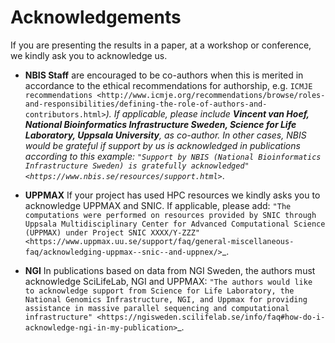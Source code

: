 # Acknowledgements

If you are presenting the results in a paper, at a workshop or conference, we kindly ask you to acknowledge us.

- **NBIS Staff** are encouraged to be co-authors when this is merited in accordance to the ethical recommendations for authorship, e.g. `ICMJE recommendations <http://www.icmje.org/recommendations/browse/roles-and-responsibilities/defining-the-role-of-authors-and-contributors.html>`_). If applicable, please include **Vincent van Hoef, National Bioinformatics Infrastructure Sweden, Science for Life Laboratory, Uppsala University**, as co-author. In other cases, NBIS would be grateful if support by us is acknowledged in publications according to this example: `"Support by NBIS (National Bioinformatics Infrastructure Sweden) is gratefully acknowledged"	<https://www.nbis.se/resources/support.html>`_.

- **UPPMAX** If your project has used HPC resources we kindly asks you to acknowledge UPPMAX and SNIC. If applicable, please add: `"The computations were performed on resources provided by SNIC through Uppsala Multidisciplinary Center for Advanced Computational Science (UPPMAX) under Project SNIC XXXX/Y-ZZZ"	<https://www.uppmax.uu.se/support/faq/general-miscellaneous-faq/acknowledging-uppmax--snic--and-uppnex/>`_.

- **NGI** In publications based on data from NGI Sweden, the authors must acknowledge SciLifeLab, NGI and UPPMAX: `"The authors would like to acknowledge support from Science for Life Laboratory, the National Genomics Infrastructure, NGI, and Uppmax for providing assistance in massive parallel sequencing and computational infrastructure"	<https://ngisweden.scilifelab.se/info/faq#how-do-i-acknowledge-ngi-in-my-publication>`_.
